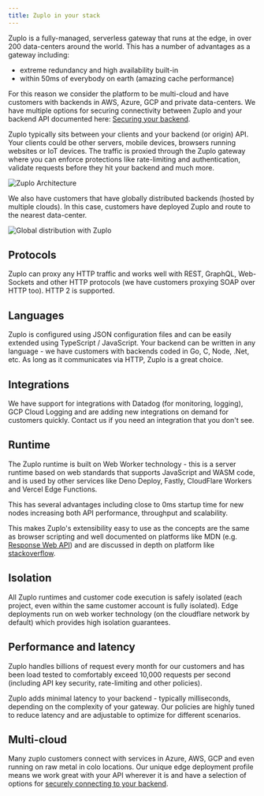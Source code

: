 ```yaml
---
title: Zuplo in your stack
---
```


Zuplo is a fully-managed, serverless gateway that runs at the edge, in over 200
data-centers around the world. This has a number of advantages as a gateway
including:

- extreme redundancy and high availability built-in
- within 50ms of everybody on earth (amazing cache performance)

For this reason we consider the platform to be multi-cloud and have customers
with backends in AWS, Azure, GCP and private data-centers. We have multiple
options for securing connectivity between Zuplo and your backend API documented
here: [Securing your backend](./securing-your-backend).

Zuplo typically sits between your clients and your backend (or origin) API. Your
clients could be other servers, mobile devices, browsers running websites or IoT
devices. The traffic is proxied through the Zuplo gateway where you can enforce
protections like rate-limiting and authentication, validate requests before they
hit your backend and much more.

![Zuplo Architecture](https://cdn.zuplo.com/assets/9a9a490a-9bda-46f6-bcc8-c2e67809c0af.png)

We also have customers that have globally distributed backends (hosted by
multiple clouds). In this case, customers have deployed Zuplo and route to the
nearest data-center.

![Global distribution with Zuplo](https://cdn.zuplo.com/assets/9ef54160-c412-4126-a275-4c2ccd3935ff.png)

## Protocols

Zuplo can proxy any HTTP traffic and works well with REST, GraphQL, Web-Sockets
and other HTTP protocols (we have customers proxying SOAP over HTTP too). HTTP 2
is supported.

## Languages

Zuplo is configured using JSON configuration files and can be easily extended
using TypeScript / JavaScript. Your backend can be written in any language - we
have customers with backends coded in Go, C, Node, .Net, etc. As long as it
communicates via HTTP, Zuplo is a great choice.

## Integrations

We have support for integrations with Datadog (for monitoring, logging), GCP
Cloud Logging and are adding new integrations on demand for customers quickly.
Contact us if you need an integration that you don't see.

## Runtime

The Zuplo runtime is built on Web Worker technology - this is a server runtime
based on web standards that supports JavaScript and WASM code, and is used by
other services like Deno Deploy, Fastly, CloudFlare Workers and Vercel Edge
Functions.

This has several advantages including close to 0ms startup time for new nodes
increasing both API performance, throughput and scalability.

This makes Zuplo's extensibility easy to use as the concepts are the same as
browser scripting and well documented on platforms like MDN (e.g.
[Response Web API](https://developer.mozilla.org/en-US/docs/Web/API/Response))
and are discussed in depth on platform like
[stackoverflow](https://stackoverflow.com/).

## Isolation

All Zuplo runtimes and customer code execution is safely isolated (each project,
even within the same customer account is fully isolated). Edge deployments run
on web worker technology (on the cloudflare network by default) which provides
high isolation guarantees.

## Performance and latency

Zuplo handles billions of request every month for our customers and has been
load tested to comfortably exceed 10,000 requests per second (including API key
security, rate-limiting and other policies).

Zuplo adds minimal latency to your backend - typically milliseconds, depending
on the complexity of your gateway. Our policies are highly tuned to reduce
latency and are adjustable to optimize for different scenarios.

## Multi-cloud

Many zuplo customers connect with services in Azure, AWS, GCP and even running
on raw metal in colo locations. Our unique edge deployment profile means we work
great with your API wherever it is and have a selection of options for
[securely connecting to your backend](./securing-your-backend.md).
